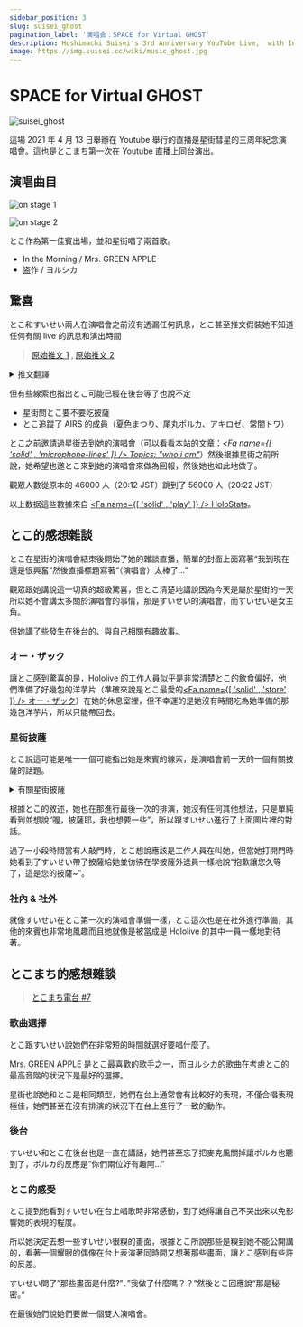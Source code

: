```yaml
---
sidebar_position: 3
slug: suisei_ghost
pagination_label: '演唱会：SPACE for Virtual GHOST'
description: Hoshimachi Suisei's 3rd Anniversary YouTube Live,  with Inui Toko as guest. First public archive of Tokomachi's 3D performance.
image: https://img.suisei.cc/wiki/music_ghost.jpg
---
```



# SPACE for Virtual GHOST

![suisei_ghost](/img/topics/suisei_ghost.jpg)

這場 2021 年 4 月 13 日舉辦在 Youtube 舉行的直播是星街彗星的三周年紀念演唱會。這也是とこまち第一次在 Youtube 直播上同台演出。

## 演唱曲目

![on stage 1](/img/topics/20210413_05.jpg)

![on stage 2](/img/topics/20210413_03.jpg)

> <YTTime Id="Ajwv4ANSSg0" Time="12:50" Desc="とこまち的雙人演唱" />

とこ作為第一佳賓出場，並和星街唱了兩首歌。

- In the Morning / Mrs. GREEN APPLE
- 盗作 / ヨルシカ

## 驚喜

とこ和すいせい兩人在演唱會之前沒有透漏任何訊息，とこ甚至推文假裝她不知道任何有關 live 的訊息和演出時間

> [<SNSIcon Name="twitter" /> 原始推文 1](https://twitter.com/inui_toko/status/1381846290212954113) , [<SNSIcon Name="twitter" /> 原始推文 2](https://twitter.com/inui_toko/status/1381848262760538112)

<details> <summary>推文翻譯</summary>

<p className="twitter-trans">
  <img src={require('/img/topics/20210413_01.jpg').default} />
  <img src={require('/img/topics/20210413_02.jpg').default} />
</p>

</details>

但有些線索也指出とこ可能已經在後台等了也說不定

- 星街問とこ要不要吃披薩
- とこ追蹤了 AIRS 的成員（夏色まつり、尾丸ポルカ、アキロゼ、常闇トワ）

とこ之前邀請過星街去到她的演唱會（可以看看本站的文章：_[<Fa name={[ 'solid' , 'microphone-lines' ]} /> Topics: "who i am"](/topics/toko_who_i_am)_）然後根據星街之前所說，她希望也邀とこ來到她的演唱會來做為回報，然後她也如此地做了。

觀眾人數從原本的 46000 人（20:12 JST）跳到了 56000 人（20:22 JST）

以上数据這些數據來自 [<Fa name={[ 'solid' , 'play' ]} /> HoloStats](https://holo.poi.cat/stream/Ajwv4ANSSg0)。

## とこ的感想雜談

> <YTTime Id="BNq4LHZRhfQ" Time="01:08" Desc="とこ在後台的故事" />

とこ在星街的演唱會結束後開始了她的雜談直播，簡單的封面上面寫著“我到現在還是很興奮”然後直播標題寫著“（演唱會）太棒了…”

觀眾跟她講說這一切真的超級驚喜，但とこ清楚地講說因為今天是屬於星街的一天所以她不會講太多關於演唱會的事情，那是すいせい的演唱會，而すいせい是女主角。

但她講了些發生在後台的、與自己相關有趣故事。

### オー・ザック

讓とこ感到驚喜的是，Hololive 的工作人員似乎是非常清楚とこ的飲食偏好，他們準備了好幾包的洋芋片（準確來說是とこ最愛的[<Fa name={[ 'solid' , 'store' ]} /> オー・ザック](https://housefoods.jp/products/catalog/cat_1,snack,pdt,oz.html)）在她的休息室裡，但不幸運的是她沒有時間吃為她準備的那幾包洋芋片，所以只能帶回去。

### 星街披薩

とこ說這可能是唯一一個可能指出她是來賓的線索，是演唱會前一天的一個有關披薩的話題。

<details> <summary>有關星街披薩</summary>

<p className="twitter-trans">
  <img src={require('/img/topics/20210412_00.jpg').default} />
  <img src={require('/img/topics/20210412_01.jpg').default} />
  <img src={require('/img/topics/20210412_02.jpg').default} />
  <img src={require('/img/topics/20210412_03.jpg').default} />
</p>

</details>

根據とこ的敘述，她也在那進行最後一次的排演，她沒有任何其他想法，只是單純看到並想說“喔，披薩耶，我也想要一些”，所以跟すいせい進行了上面圖片裡的對話。

過了一小段時間當有人敲門時，とこ想說應該是工作人員在叫她，但當她打開門時她看到了すいせい帶了披薩給她並彷彿在學披薩外送員一樣地說“抱歉讓您久等了，這是您的披薩~”。

### 社內 & 社外

就像すいせい在とこ第一次的演唱會準備一樣，とこ這次也是在社外進行準備，其他的來賓也非常地風趣而且她就像是被當成是 Hololive 的其中一員一樣地對待著。

## とこまち的感想雜談

> [<SNSIcon /> とこまち電台 #7](https://youtu.be/kR9mSvUyfkY)

### 歌曲選擇

とこ跟すいせい說她們在非常短的時間就選好要唱什麼了。

Mrs. GREEN APPLE 是とこ最喜歡的歌手之一，而ヨルシカ的歌曲在考慮とこ的最高音階的狀況下是最好的選擇。

星街也說她和とこ是相同類型，她們在台上通常會有比較好的表現，不僅合唱表現極佳，她們甚至在沒有排演的狀況下在台上進行了一致的動作。

### 後台

すいせい和とこ在後台也是一直在講話，她們甚至忘了把麥克風關掉讓ポルカ也聽到了，ポルカ的反應是”你們兩位好有趣阿…”

### とこ的感受

とこ提到他看到すいせい在台上唱歌時非常感動，到了她得讓自己不哭出來以免影響她的表現的程度。

所以她決定去想一些すいせい很糗的畫面，根據とこ所說那些是糗到她不能公開講的，看著一個耀眼的偶像在台上表演著同時間又想著那些畫面，讓とこ感到有些許的反差。

すいせい問了”那些畫面是什麼?”、”我做了什麼嗎？？”然後とこ回應說“那是秘密。”

在最後她們說她們要做一個雙人演唱會。
